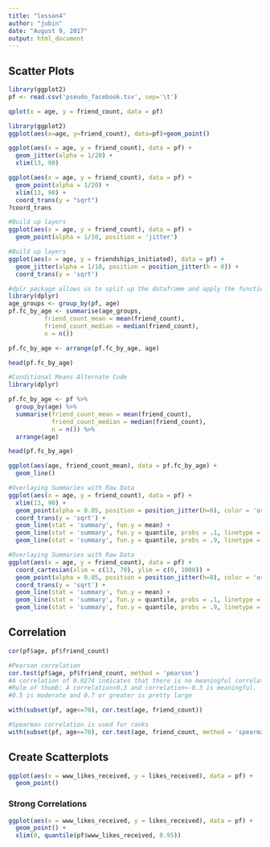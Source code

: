 ```yaml
---
title: "lesson4"
author: "jubin"
date: "August 9, 2017"
output: html_document
---
```

## Scatter Plots
```r
library(ggplot2)
pf <- read.csv('pseudo_facebook.tsv', sep='\t')

qplot(x = age, y = friend_count, data = pf)
```

```r
library(ggplot2)
ggplot(aes(x=age, y=friend_count), data=pf)+geom_point()
```



```r
ggplot(aes(x = age, y = friend_count), data = pf) +
  geom_jitter(alpha = 1/20) + 
  xlim(13, 90)
```

```r
ggplot(aes(x = age, y = friend_count), data = pf) +
  geom_point(alpha = 1/20) + 
  xlim(13, 90) +
  coord_trans(y = "sqrt")
?coord_trans
```


```r
#Build up layers
ggplot(aes(x = age, y = friend_count), data = pf) +
  geom_point(alpha = 1/10, position = 'jitter')
```

```r
#Build up layers
ggplot(aes(x = age, y = friendships_initiated), data = pf) +
  geom_jitter(alpha = 1/10, position = position_jitter(h = 0)) + 
  coord_trans(y = 'sqrt')
```

```r
#dplr package allows us to split up the dataframe and apply the function to some parts of the data
library(dplyr)
age_groups <- group_by(pf, age)
pf.fc_by_age <- summarise(age_groups,
          friend_count_mean = mean(friend_count),
          friend_count_median = median(friend_count),
          n = n())

pf.fc_by_age <- arrange(pf.fc_by_age, age)

head(pf.fc_by_age)
```

```r
#Conditional Means Alternate Code
library(dplyr)

pf.fc_by_age <- pf %>%
  group_by(age) %>%
  summarise(friend_count_mean = mean(friend_count),
            friend_count_median = median(friend_count),
            n = n()) %>%
  arrange(age)

head(pf.fc_by_age)
```

```r
ggplot(aes(age, friend_count_mean), data = pf.fc_by_age) +
  geom_line()
```

```r
#Overlaying Summaries with Raw Data
ggplot(aes(x = age, y = friend_count), data = pf) + 
  xlim(13, 90) +
  geom_point(alpha = 0.05, position = position_jitter(h=0), color = 'orange') +
  coord_trans(y = 'sqrt') +
  geom_line(stat = 'summary', fun.y = mean) +
  geom_line(stat = 'summary', fun.y = quantile, probs = .1, linetype = 2, color = 'blue') +
  geom_line(stat = 'summary', fun.y = quantile, probs = .9, linetype = 2, color = 'blue')
```

```r
#Overlaying Summaries with Raw Data
ggplot(aes(x = age, y = friend_count), data = pf) + 
  coord_cartesian(xlim = c(13, 70), ylim = c(0, 1000)) +
  geom_point(alpha = 0.05, position = position_jitter(h=0), color = 'orange') +
  coord_trans(y = 'sqrt') +
  geom_line(stat = 'summary', fun.y = mean) +
  geom_line(stat = 'summary', fun.y = quantile, probs = .1, linetype = 2, color = 'blue') +
  geom_line(stat = 'summary', fun.y = quantile, probs = .9, linetype = 2, color = 'blue')
```
## Correlation
```r
cor(pf$age, pf$friend_count)
```

```r
#Pearson correlation
cor.test(pf$age, pf$friend_count, method = 'pearson')
#A correlation of 0.0274 indicates that there is no meaningful correlation between the two variables.
#Rule of thumb: A correlation>0.3 and correlation<-0.3 is meaningful. 
#0.5 is moderate and 0.7 or greater is pretty large
```

```r
with(subset(pf, age<=70), cor.test(age, friend_count))

```

```r
#Spearman correlation is used for ranks
with(subset(pf, age<=70), cor.test(age, friend_count, method = 'spearman'))

```

## Create Scatterplots
```r
ggplot(aes(x = www_likes_received, y = likes_received), data = pf) +
  geom_point()
```
### Strong Correlations
```r
ggplot(aes(x = www_likes_received, y = likes_received), data = pf) +
  geom_point() +
  xlim(0, quantile(pf$www_likes_received, 0.95))
```


